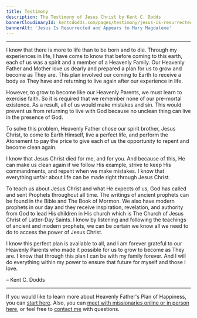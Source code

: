 ```yaml
---
title: Testimony
description: The Testimony of Jesus Christ by Kent C. Dodds
bannerCloudinaryId: kentcdodds.com/pages/testimony/jesus-is-resurrected
bannerAlt: 'Jesus Is Resurrected and Appears to Mary Magdalene'
---
```


---

I know that there is more to life than to be born and to die. Through my
experiences in life, I have come to know that before coming to this earth, each
of us was a spirit and a member of a Heavenly Family. Our Heavenly Father and
Mother love us dearly and prepared a plan for us to grow and become as They are.
This plan involved our coming to Earth to receive a body as They have and
returning to live again after our experience in life.

However, to grow to become like our Heavenly Parents, we must learn to exercise
faith. So it is required that we remember none of our pre-mortal existence. As a
result, all of us would make mistakes and sin. This would prevent us from
returning to live with God because no unclean thing can live in the presence of
God.

To solve this problem, Heavenly Father chose our spirit brother, Jesus Christ,
to come to Earth Himself, live a perfect life, and perform the Atonement to pay
the price to give each of us the opportunity to repent and become clean again.

I know that Jesus Christ died for me, and for you. And because of this, He can
make us clean again if we follow His example, strive to keep His commandments,
and repent when we make mistakes. I know that everything unfair about life can
be made right through Jesus Christ.

To teach us about Jesus Christ and what He expects of us, God has called and
sent Prophets throughout all time. The writings of ancient prophets can be found
in the Bible and The Book of Mormon. We also have modern prophets in our day and
they receive inspiration, revelation, and authority from God to lead His
children in His church which is The Church of Jesus Christ of Latter-Day Saints.
I know by listening and following the teachings of ancient and modern prophets,
we can be certain we know all we need to do to access the power of Jesus Christ.

I know this perfect plan is available to all, and I am forever grateful to our
Heavenly Parents who made it possible for us to grow to become as They are. I
know that through this plan I can be with my family forever. And I will do
everything within my power to ensure that future for myself and those I love.

– Kent C. Dodds

---

If you would like to learn more about Heavenly Father's Plan of Happiness, you
can
[start here](https://www.churchofjesuschrist.org/study/manual/gospel-topics/plan-of-salvation?lang=eng).
Also, you can
[meet with missionaries online or in person here](https://www.churchofjesuschrist.org/comeuntochrist/requests/missionary-visit),
or feel free to [contact me](/contact) with questions.
